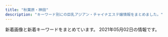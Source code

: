 ```yaml
---
title: "秋葉原・神田"
description: "キーワード別にの巨乳アジアン・チャイナエステ嬢情報をまとめました。"
---
```


新着画像と新着キーワードをまとめています。
2021年05月02日の情報です。

<DmmAffiliateIns />
<KeywordTable
  shops={
    [
    {
        "img_links": [
            "http://genkidou.work/img/st011.jpg",
            "http://genkidou.work/img/body2.jpg",
            "http://genkidou.work/img/acc5.jpg",
            "http://genkidou.work/sp/img/st6.jpg",
            "http://genkidou.work/sp/img/acc1.jpg",
            "http://genkidou.work/sp/img/st16.jpg",
            "http://genkidou.work/sp/img/acc6.jpg",
            "http://genkidou.work/img/sta22.jpg",
            "http://genkidou.work/sp/img/t-a.jpg",
            "http://genkidou.work/sp/img/acc4.jpg",
            "http://genkidou.work/img/st16.jpg",
            "http://genkidou.work/img/head.jpg",
            "http://genkidou.work/img/acc3.jpg",
            "http://genkidou.work/img/st010.jpg",
            "http://genkidou.work/img/s4.jpg",
            "http://genkidou.work/img/sta11.jpg",
            "http://genkidou.work/sp/img/acc3.jpg",
            "http://genkidou.work/img/botton.jpg",
            "http://genkidou.work/img/sta10.jpg",
            "http://genkidou.work/sp/img/st22.jpg",
            "http://genkidou.work/sp/img/st10.jpg",
            "http://genkidou.work/img/sta6.jpg",
            "http://genkidou.work/img/s1.jpg",
            "http://genkidou.work/img/fla.jpg",
            "http://genkidou.work/sp/img/sch.jpg",
            "http://genkidou.work/img/st20.jpg",
            "http://genkidou.work/sp/img/botton.jpg",
            "http://genkidou.work/img/st6.jpg",
            "http://genkidou.work/sp/img/acc5.jpg",
            "http://genkidou.work/img/acc4.jpg",
            "http://genkidou.work/img/sta25.jpg",
            "http://genkidou.work/img/fla-1.jpg",
            "http://genkidou.work/img/acc6.jpg",
            "http://genkidou.work/sp/img/pc.jpg",
            "http://genkidou.work/sp/img/p20.jpg",
            "http://genkidou.work/sp/img/tit.jpg",
            "http://genkidou.work/sp/img/koko_234x60.png",
            "http://genkidou.work/img/acc2.jpg",
            "http://genkidou.work/img/st2.jpg",
            "http://genkidou.work/sp/img/t-o.jpg",
            "http://genkidou.work/sp/img/p25.jpg",
            "http://genkidou.work/sp/img/acc2.jpg",
            "http://genkidou.work/sp/img/t-t.jpg",
            "http://genkidou.work/sp/img/info.jpg",
            "http://genkidou.work/sp/img/cam.jpg",
            "http://genkidou.work/img/koko_468x60.png",
            "http://genkidou.work/img/st0011.jpg",
            "http://genkidou.work/img/mo.png",
            "http://genkidou.work/img/fla-3.jpg",
            "http://genkidou.work/sp/img/st11.jpg",
            "http://genkidou.work/img/st22.jpg",
            "http://genkidou.work/sp/img/t-r.jpg",
            "http://genkidou.work/sp/img/st23.jpg",
            "http://genkidou.work/img/fla-2.jpg",
            "http://genkidou.work/img/acc1.jpg",
            "http://genkidou.work/img/sta20.jpg",
            "http://genkidou.work/sp/img/add.jpg",
            "http://genkidou.work/sp/img/st2.jpg",
            "http://genkidou.work/img/s2.jpg",
            "http://genkidou.work/img/sta23.jpg",
            "http://genkidou.work/img/sta16.jpg",
            "http://genkidou.work/img/st25.jpg",
            "http://genkidou.work/img/st23.jpg",
            "http://genkidou.work/sp/img/t-s.jpg",
            "http://genkidou.work/sp/img/time.jpg",
            "http://genkidou.work/sp/img/pic.jpg",
            "http://genkidou.work/sp/img/p10.jpg",
            "http://genkidou.work/sp/img/st25.jpg",
            "http://genkidou.work/img/sta2.jpg",
            "http://genkidou.work/img/s5.jpg",
            "http://genkidou.work/sp/img/tel.jpg",
            "http://genkidou.work/sp/img/st20.jpg",
            "http://genkidou.work/sp/img/sys.jpg"
        ],
        "keywords": {
            "87": 6,
            "C": 20,
            "H": 1,
            "88": 4,
            "E": 4,
            "86": 4,
            "91": 3,
            "F": 2,
            "D": 10,
            "85": 5
        },
        "url": "http://genkidou.work/",
        "station": "JR\u795e\u7530\u99c5\u897f\u53e3",
        "name": "\u5143\u6c17\u5802\uff5e\u3052\u3093\u304d\u3069\u3046\uff5e"
    },
    {
        "keywords": {
            "83": 1,
            "86": 14,
            "C": 1,
            "D": 13,
            "G": 1,
            "\u30bb\u30af\u30b7\u30fc": 1,
            "98": 1
        },
        "url": "http://belire.este.work/",
        "img_links": [
            "http://belire.este.work/s.jpg",
            "http://belire.este.work/2/uploadimg/1610605327.jpg",
            "http://belire.este.work/no.png",
            "http://belire.este.work/2/uploadimg/1610605644.jpg",
            "http://belire.este.work/2/uploadimg/1610605894.jpg",
            "http://belire.este.work/nav-004.png",
            "http://belire.este.work/nav-002.png",
            "http://belire.este.work/2/uploadimg/1610605781.jpg",
            "http://belire.este.work/2/uploadimg/1610605976.jpg",
            "http://belire.este.work/nav-003.png",
            "http://belire.este.work/2/uploadimg/1610605808.jpg",
            "http://belire.este.work/nav-005.png",
            "http://belire.este.work/tel.png",
            "http://belire.este.work/nav-006.png",
            "http://belire.este.work/2/uploadimg/1610605582.jpg",
            "http://belire.este.work/2/uploadimg/1617950122.jpg",
            "http://belire.este.work/2/uploadimg/1610605371.jpg",
            "http://belire.este.work/2/uploadimg/1610605548.jpg",
            "http://belire.este.work/2/uploadimg/1615207989.jpeg",
            "http://belire.este.work/2/uploadimg/1610605615.jpg",
            "http://belire.este.work/nav-001.png",
            "http://belire.este.work/2/uploadimg/1615208613.jpg",
            "http://belire.este.work/2/uploadimg/1610605503.jpg",
            "http://belire.este.work/2/uploadimg/1610605467.jpg",
            "http://belire.este.work/2/uploadimg/1610605742.jpg"
        ],
        "station": "JR\u79cb\u8449\u539f\u99c5\u662d\u548c\u901a\u308a\u53e3",
        "name": "BELIRE \uff5e\u30d9\u30ea\u30fc\u30eb\uff5e"
    },
    {
        "keywords": {},
        "station": "\u8535\u524d\u99c5",
        "url": "http://rlx-salon.com/",
        "img_links": [
            "http://rlx-salon.com/img/nav-006.png",
            "http://rlx-salon.com/staff/ruru/01.png",
            "http://rlx-salon.com/img/nav-003.png",
            "http://rlx-salon.com/img/stt.jpg",
            "http://rlx-salon.com/img/no.png",
            "http://rlx-salon.com/img/nav-002.png",
            "http://rlx-salon.com/staff/momoka/01.png",
            "http://rlx-salon.com/img/nav-001.png",
            "http://rlx-salon.com/img/nav-004.png",
            "http://rlx-salon.com/staff/risa/01.png",
            "http://rlx-salon.com/img/tel.png",
            "http://rlx-salon.com/img/stb.jpg",
            "http://rlx-salon.com/img/nav-005.png"
        ],
        "name": "\u30d0\u30cb\u30e9"
    },
    {
        "keywords": {
            "88": 2,
            "D": 12,
            "86": 14
        },
        "img_links": [
            "http://yuri.es-relax.info/images/info5.jpg",
            "http://yuri.es-relax.info/gals/riri1.jpg",
            "http://yuri.es-relax.info/images/yuyu1.jpg",
            "http://yuri.es-relax.info/images/bg_header.jpg",
            "http://yuri.es-relax.info/images/sayuri1.jpg",
            "http://yuri.es-relax.info/images/info3.png",
            "http://yuri.es-relax.info/gals/yuki1.jpg",
            "http://yuri.es-relax.info/images/nao1.jpg",
            "http://yuri.es-relax.info/gals/mimi1.jpg",
            "http://yuri.es-relax.info/images/nana1.jpg",
            "http://yuri.es-relax.info/images/hana1.jpg"
        ],
        "name": "\u767e\u5408",
        "station": "JR\u795e\u7530\u99c5\u6771\u53e3",
        "url": "http://yuri.es-relax.info/"
    },
    {
        "url": "http://xn--vckg5a9gugx77p8s4b.biz/",
        "img_links": [
            "http://xn--vckg5a9gugx77p8s4b.biz/images/cg051.jpg",
            "http://xn--vckg5a9gugx77p8s4b.biz/images/m60.jpg",
            "http://xn--vckg5a9gugx77p8s4b.biz/images/m10.jpg",
            "http://xn--vckg5a9gugx77p8s4b.biz/images/top.jpg",
            "http://xn--vckg5a9gugx77p8s4b.biz/images/cg06.jpg",
            "http://xn--vckg5a9gugx77p8s4b.biz/images/t5.jpg",
            "http://xn--vckg5a9gugx77p8s4b.biz/images/cg10.jpg",
            "http://xn--vckg5a9gugx77p8s4b.biz/images/ltb.jpg",
            "http://xn--vckg5a9gugx77p8s4b.biz/images/cg041.jpg",
            "http://xn--vckg5a9gugx77p8s4b.biz/images/cg09.jpg",
            "http://xn--vckg5a9gugx77p8s4b.biz/images/cg08.jpg",
            "http://xn--vckg5a9gugx77p8s4b.biz/images/cg03.jpg",
            "http://xn--vckg5a9gugx77p8s4b.biz/images/cg07.jpg",
            "http://xn--vckg5a9gugx77p8s4b.biz/images/cg01.jpg",
            "http://xn--vckg5a9gugx77p8s4b.biz/images/cg061.jpg",
            "http://xn--vckg5a9gugx77p8s4b.biz/images/m20.jpg",
            "http://xn--vckg5a9gugx77p8s4b.biz/images/lab.jpg",
            "http://xn--vckg5a9gugx77p8s4b.biz/images/cg101.jpg",
            "http://xn--vckg5a9gugx77p8s4b.biz/images/cg091.jpg",
            "http://xn--vckg5a9gugx77p8s4b.biz/images/no.png",
            "http://xn--vckg5a9gugx77p8s4b.biz/images/m30.jpg",
            "http://xn--vckg5a9gugx77p8s4b.biz/images/m40.jpg",
            "http://xn--vckg5a9gugx77p8s4b.biz/images/cg021.jpg",
            "http://xn--vckg5a9gugx77p8s4b.biz/images/ret1.jpg",
            "http://xn--vckg5a9gugx77p8s4b.biz/images/rot.jpg",
            "http://xn--vckg5a9gugx77p8s4b.biz/images/cg04.jpg",
            "http://xn--vckg5a9gugx77p8s4b.biz/images/t4.jpg",
            "http://xn--vckg5a9gugx77p8s4b.biz/images/fla.jpg",
            "http://xn--vckg5a9gugx77p8s4b.biz/images/cg05.jpg",
            "http://xn--vckg5a9gugx77p8s4b.biz/images/m50.jpg",
            "http://xn--vckg5a9gugx77p8s4b.biz/images/t3.jpg",
            "http://xn--vckg5a9gugx77p8s4b.biz/images/t2.jpg",
            "http://xn--vckg5a9gugx77p8s4b.biz/images/t1.jpg",
            "http://xn--vckg5a9gugx77p8s4b.biz/images/line.png",
            "http://xn--vckg5a9gugx77p8s4b.biz/images/cg02.jpg",
            "http://xn--vckg5a9gugx77p8s4b.biz/images/cg081.jpg",
            "http://xn--vckg5a9gugx77p8s4b.biz/images/ret.jpg",
            "http://xn--vckg5a9gugx77p8s4b.biz/images/cg031.jpg",
            "http://xn--vckg5a9gugx77p8s4b.biz/images/act.jpg"
        ],
        "keywords": {
            "88": 3,
            "E": 5,
            "F": 2,
            "G": 1,
            "D": 2,
            "86": 6,
            "87": 1
        },
        "station": "JR\u79cb\u8449\u539f\u99c5\u662d\u548c\u901a\u308a\u53e3",
        "name": "\u82b1\u6c34\u6728"
    },
    {
        "name": "\u604b\u306e\u65e5",
        "img_links": [
            "http://esthe-aroma.pink/img/cg03.jpg",
            "http://esthe-aroma.pink/img/m2.jpg",
            "http://esthe-aroma.pink/img/m6.jpg",
            "http://esthe-aroma.pink/img/cg011.jpg",
            "http://esthe-aroma.pink/img/cg05.jpg",
            "http://esthe-aroma.pink/img/cg021.jpg",
            "http://esthe-aroma.pink/img/m60.jpg",
            "http://esthe-aroma.pink/img/m10.jpg",
            "http://esthe-aroma.pink/img/top.jpg",
            "http://esthe-aroma.pink/img/noo.png",
            "http://esthe-aroma.pink/img/no.png",
            "http://esthe-aroma.pink/img/fla.jpg",
            "http://esthe-aroma.pink/img/cg01.jpg",
            "http://esthe-aroma.pink/img/cg07.jpg",
            "http://esthe-aroma.pink/img/cg02.jpg",
            "http://esthe-aroma.pink/img/m30.jpg",
            "http://esthe-aroma.pink/img/cg06.jpg",
            "http://esthe-aroma.pink/img/cg04.jpg",
            "http://esthe-aroma.pink/img/m4.jpg",
            "http://esthe-aroma.pink/img/stan.png",
            "http://esthe-aroma.pink/img/m5.jpg",
            "http://esthe-aroma.pink/img/m20.jpg",
            "http://esthe-aroma.pink/img/m1.jpg",
            "http://esthe-aroma.pink/img/m3.jpg"
        ],
        "url": "http://esthe-aroma.pink/",
        "station": "JR\u795e\u7530\u99c5\u6771\u53e3",
        "keywords": {
            "87": 1,
            "D": 4,
            "86": 4,
            "C": 2,
            "E": 1,
            "85": 2
        }
    },
    {
        "img_links": [
            "http://refresh-salon.tokyo/images/st/st_mariko.jpg",
            "http://refresh-salon.tokyo/images/st/st_yuuna.jpg",
            "http://refresh-salon.tokyo/images/topimage/main2.jpg",
            "http://refresh-salon.tokyo/images/st/st_miya.jpg",
            "http://refresh-salon.tokyo/images/st/st_saya.jpg",
            "http://refresh-salon.tokyo/images/st/st_junko.jpg",
            "http://refresh-salon.tokyo/images/st/st_mei.jpg",
            "http://refresh-salon.tokyo/images/st/st_anna.jpg",
            "http://refresh-salon.tokyo/images/st/st_momo.jpg",
            "http://refresh-salon.tokyo/images/st/st_koko.jpg",
            "http://refresh-salon.tokyo/images/st/st_rin.jpg",
            "http://refresh-salon.tokyo/images/st/st_aiko.jpg",
            "http://refresh-salon.tokyo/images/st/st_nana.jpg",
            "http://refresh-salon.tokyo/images/st/st_risa.jpg",
            "http://refresh-salon.tokyo/images/st/st_miko.jpg"
        ],
        "station": "JR\u795e\u7530\u99c5\u897f\u53e3",
        "keywords": {
            "\u80f8": 2,
            "\u5de8\u4e73": 1,
            "\u4e73": 2,
            "C": 37,
            "E": 5,
            "D": 18,
            "F": 3,
            "G": 4
        },
        "name": "\u3082\u307f\u697d",
        "url": "http://refresh-salon.tokyo/"
    },
    {
        "station": "JR\u795e\u7530\u99c5\u5317\u53e3",
        "keywords": {
            "C": 42,
            "E": 4,
            "F": 4,
            "D": 16
        },
        "img_links": [
            "http://nene-kanda.net/images/st/st_saki.jpg",
            "http://nene-kanda.net/images/topimage/subimage.jpg",
            "http://nene-kanda.net/images/st/st_ruru.jpg",
            "http://nene-kanda.net/images/st/st_rumi.jpg",
            "http://nene-kanda.net/images/st/st_mao.jpg",
            "http://nene-kanda.net/images/st/st_mimi.jpg",
            "http://nene-kanda.net/images/st/st_hitomi.jpg",
            "http://nene-kanda.net/images/share/pagetop.png",
            "http://nene-kanda.net/images/2.jpg",
            "http://nene-kanda.net/images/3.jpg",
            "http://nene-kanda.net/images/st/st_mirei.jpg",
            "http://nene-kanda.net/images/4.jpg",
            "http://nene-kanda.net/images/topimage/topimage.jpg",
            "http://nene-kanda.net/images/share/sptel.png",
            "http://nene-kanda.net/images/share/tel.png",
            "http://nene-kanda.net/images/st/st_mie.jpg",
            "http://nene-kanda.net/images/1.jpg",
            "http://nene-kanda.net/images/st/st_miki.jpg"
        ],
        "name": "NeNe\uff5e\u30cd\u30cd\uff5e",
        "url": "http://nene-kanda.net/index.html"
    },
    {
        "name": "\u5143\u6c17\u30e2\u30ea\u30e2\u30ea",
        "keywords": {
            "88": 4,
            "85": 1,
            "84": 2,
            "89": 1,
            "86": 1,
            "87": 7,
            "C": 9
        },
        "url": "http://genki-morix2.asia/",
        "img_links": [
            "http://genki-morix2.asia/img/st30.jpg",
            "http://genki-morix2.asia/img/Q.png",
            "http://genki-morix2.asia/img/no-photo-newface.jpg",
            "http://genki-morix2.asia/img/st019.jpg",
            "http://genki-morix2.asia/img/botton.png",
            "http://genki-morix2.asia/img/st54.jpg",
            "http://genki-morix2.asia/img/i.png",
            "http://genki-morix2.asia/img/st16.jpg",
            "http://genki-morix2.asia/img/st53.jpg",
            "http://genki-morix2.asia/img/st19.jpg",
            "http://genki-morix2.asia/img/st58.jpg",
            "http://genki-morix2.asia/img/st52.jpg",
            "http://genki-morix2.asia/img/st47.jpg",
            "http://genki-morix2.asia/img/sta47.jpg",
            "http://genki-morix2.asia/img/sta54.jpg",
            "http://genki-morix2.asia/img/sta58.jpg",
            "http://genki-morix2.asia/img/st55.jpg",
            "http://genki-morix2.asia/img/st053.jpg",
            "http://genki-morix2.asia/img/a.png",
            "http://genki-morix2.asia/img/st24.jpg"
        ],
        "station": "JR\u795e\u7530\u99c5\u6771\u53e3"
    },
    {
        "img_links": [
            "http://loman.ies.fun/images/girl-z2.jpg",
            "http://loman.ies.fun/photos/sites/33/2020/03/2020032611511046.jpg",
            "http://loman.ies.fun/photos/sites/33/2020/03/2020032611153250.jpg",
            "http://loman.ies.fun/images/girl-z1.jpg",
            "http://loman.ies.fun/photos/sites/33/2020/03/2020032611555543.jpg",
            "http://loman.ies.fun/photos/sites/33/2020/03/2020032611445885.jpg",
            "http://loman.ies.fun/images/s_pick.png",
            "http://loman.ies.fun/photos/sites/33/2020/03/2020032611522152.jpg",
            "http://loman.ies.fun/photos/sites/33/2020/03/2020032611584396.jpg",
            "http://loman.ies.fun/photos/sites/33/2020/03/2020032612000446.jpg",
            "http://loman.ies.fun/photos/sites/33/2020/03/2020032611443518.jpg",
            "http://loman.ies.fun/photos/sites/33/2020/03/2020032611562755.jpg",
            "http://loman.ies.fun/images/room3.jpg",
            "http://loman.ies.fun/photos/sites/33/2020/03/202003261151446.jpg",
            "http://loman.ies.fun/images/top.png",
            "http://loman.ies.fun/photos/sites/33/2020/03/2020032611565659.jpg",
            "http://loman.ies.fun/photos/sites/33/2020/03/202003261200240.jpg",
            "http://loman.ies.fun/images/room4.jpg",
            "http://loman.ies.fun/photos/sites/33/2020/03/2020032611553428.jpg",
            "http://loman.ies.fun/images/s_news.png",
            "http://loman.ies.fun/photos/sites/33/2020/03/2020032611445837.jpg",
            "http://loman.ies.fun/photos/sites/33/2020/03/2020032611581687.jpg",
            "http://loman.ies.fun/photos/sites/33/2020/03/202003261138067.jpg",
            "http://loman.ies.fun/images/room1.jpg",
            "http://loman.ies.fun/photos/sites/33/2020/08/2020081913260795.jpg",
            "http://loman.ies.fun/photos/sites/33/2020/03/2020032611565587.jpg",
            "http://loman.ies.fun/photos/sites/33/2020/03/2020032611565613.jpg",
            "http://loman.ies.fun/photos/sites/33/2020/03/202003261158439.jpg",
            "http://loman.ies.fun/photos/sites/33/2020/03/2020032611581578.jpg",
            "http://loman.ies.fun/images/s_staff.png",
            "http://loman.ies.fun/images/room2.jpg",
            "http://loman.ies.fun/images/mobile.jpg"
        ],
        "keywords": {
            "89": 1,
            "D": 11,
            "87": 4,
            "E": 4,
            "88": 1,
            "C": 33,
            "85": 5,
            "86": 8,
            "83": 2
        },
        "station": "JR\u795e\u7530\u99c5\u5317\u53e3",
        "url": "http://loman.ies.fun/",
        "name": "\u30cf\u30d4\u30cd\u30b9"
    },
    {
        "url": "http://junpu.jpest.net/",
        "img_links": [
            "http://junpuadmin.jpest.net/uploads/2021/03/4.jpeg",
            "http://junpuadmin.jpest.net/uploads/2021/03/7.jpeg",
            "http://junpuadmin.jpest.net/uploads/2021/04/553AF37D-7AB5-42D8-81C8-0BFF8A42C3A0-e1619497784482.jpeg",
            "http://junpu.jpest.net/images/head.jpg",
            "http://junpu.jpest.net/images/footer.jpg",
            "http://junpuadmin.jpest.net/uploads/2021/03/5.jpeg",
            "http://junpuadmin.jpest.net/uploads/2021/03/3-1.jpeg",
            "http://junpu.jpest.net/images/sys.png",
            "http://junpu.jpest.net/images/telhead.jpg",
            "http://junpuadmin.jpest.net/uploads/2021/03/6.jpeg",
            "http://junpuadmin.jpest.net/uploads/2021/03/1.jpeg",
            "http://junpuadmin.jpest.net/uploads/2021/03/641F6A7D-7990-40AA-AE7C-380F7849AD7D-e1617202823729.jpeg",
            "http://junpu.jpest.net/images/telb1.jpg",
            "http://junpu.jpest.net/images/b1.jpg",
            "http://junpu.jpest.net/images/tiao.jpg",
            "http://junpuadmin.jpest.net/uploads/2021/03/9D21D2BE-93E6-4BA6-A5ED-CE87FADAEED5-e1617202846703.jpeg",
            "http://junpuadmin.jpest.net/uploads/2021/04/5958DE27-066A-4782-B520-C093141DC898.jpeg",
            "http://junpu.jpest.net/images/tt.jpg",
            "http://junpuadmin.jpest.net/uploads/2021/04/FF662B56-20CE-482B-9517-98A6DB2CC26A-e1619497814830.jpeg",
            "http://junpu.jpest.net/images/r4.jpg",
            "http://junpuadmin.jpest.net/uploads/2021/03/2.jpeg"
        ],
        "name": "\u795e\u7530\u5b66\u5712",
        "station": "JR\u795e\u7530\u99c5\u5317\u53e3",
        "keywords": {
            "90": 1,
            "87": 2,
            "89": 1,
            "88": 1,
            "C": 2,
            "D": 2
        }
    },
    {
        "station": "JR\u6d45\u8349\u6a4b\u99c5\u6771\u53e3",
        "name": "AKB",
        "keywords": {
            "87": 5,
            "F": 1,
            "86": 4,
            "85": 1,
            "C": 19,
            "84": 1,
            "D": 10
        },
        "img_links": [
            "http://x-akb.info/img/st40.jpg",
            "http://x-akb.info/img/p-49.jpg",
            "http://x-akb.info/img/st50.jpg",
            "http://x-akb.info/img/st0035.jpg",
            "http://x-akb.info/img/mo.png",
            "http://x-akb.info/img/t1.jpg",
            "http://x-akb.info/img/st44.jpg",
            "http://x-akb.info/img/st42.jpg",
            "http://x-akb.info/img/p-36.jpg",
            "http://x-akb.info/img/st36.jpg",
            "http://x-akb.info/img/bottom.png",
            "http://x-akb.info/img/st34.jpg",
            "http://x-akb.info/img/st043.jpg",
            "http://x-akb.info/img/p-42.jpg",
            "http://x-akb.info/img/p-44.jpg",
            "http://x-akb.info/img/p-43.jpg",
            "http://x-akb.info/img/p-40.jpg",
            "http://x-akb.info/img/t3.jpg",
            "http://asakusabashi.analytics.qlook.net/counter.png",
            "http://x-akb.info/img/nos.jpg",
            "http://x-akb.info/img/st49.jpg",
            "http://x-akb.info/img/st0043.jpg",
            "http://x-akb.info/img/t2.jpg",
            "http://x-akb.info/img/p-50.jpg",
            "http://x-akb.info/img/p-45.jpg",
            "http://x-akb.info/img/st35.jpg",
            "http://x-akb.info/img/p-34.jpg",
            "http://x-akb.info/img/p-46.jpg",
            "http://x-akb.info/img/p-35.jpg",
            "http://x-akb.info/img/st46.jpg",
            "http://x-akb.info/img/st035.jpg",
            "http://x-akb.info/img/st45.jpg"
        ],
        "url": "http://x-akb.info/"
    },
    {
        "keywords": {},
        "url": "http://ziya7788.info/",
        "img_links": [
            "http://ziya7788.info/images/top-munu-1_05.jpg",
            "http://ziya7788.info/images/staff-img.jpg",
            "http://ziya7788.info/images/top-munu-1_03.jpg",
            "http://ziya7788.info/images/i-4.jpg",
            "http://ziya7788.info/images/top-1_02.jpg",
            "http://ziya7788.info/images/top-munu-1_06.jpg",
            "http://ziya7788.info/images/top-1_06.jpg",
            "http://ziya7788.info/images/top-img.jpg",
            "http://ziya7788.info/images/i-5.jpg",
            "http://ziya7788.info/images/top-munu-1_02.jpg",
            "http://ziya7788.info/images/top-munu-1_01.jpg",
            "http://ziya7788.info/images/top-1_07.jpg",
            "http://ziya7788.info/images/top-1_01.jpg",
            "http://ziya7788.info/images/top-1_08.jpg",
            "http://ziya7788.info/images/i-1.jpg",
            "http://ziya7788.info/images/top-munu-1_04.jpg",
            "http://ziya7788.info/images/i-6.jpg",
            "http://ziya7788.info/images/top-1_04.jpg",
            "http://ziya7788.info/images/top-1_09.jpg",
            "http://ziya7788.info/images/top-1_03.jpg",
            "http://ziya7788.info/images/top-news.jpg",
            "http://ziya7788.info/images/index_qr.jpg",
            "http://ziya7788.info/images/i-2.jpg",
            "http://ziya7788.info/images/top-1_05.jpg",
            "http://ziya7788.info/images/i-3.jpg"
        ],
        "station": "JR\u79cb\u8449\u539f\u99c5\u662d\u548c\u901a\u308a\u53e3",
        "name": "\u5409\u96c5"
    },
    {
        "keywords": {
            "85": 3,
            "83": 3,
            "84": 3,
            "86": 3
        },
        "url": "http://iyashikukan.iyasi.me/",
        "name": "\u7652\u3057\u7a7a\u9593",
        "station": "JR\u795e\u7530\u99c5\u6771\u53e3",
        "img_links": [
            "http://iyashikukan.iyasi.me/images/staff_06.jpg",
            "http://iyashikukan.iyasi.me/images/staff_04.jpg",
            "http://iyashikukan.iyasi.me/layer/images/top/top_01.jpg",
            "http://iyashikukan.iyasi.me/layer/images/top/top_08.png",
            "http://iyashikukan.iyasi.me/images/s_info.png",
            "http://iyashikukan.iyasi.me/images/staff_01.jpg",
            "http://iyashikukan.iyasi.me/layer/images/top/top_05.jpg",
            "http://iyashikukan.iyasi.me/layer/images/top/top_06.jpg",
            "http://iyashikukan.iyasi.me/images/ser3.jpg",
            "http://iyashikukan.iyasi.me/images/s_service.png",
            "http://iyashikukan.iyasi.me/images/staff_03.jpg",
            "http://iyashikukan.iyasi.me/images/ser2.jpg",
            "http://iyashikukan.iyasi.me/images/staff_bj4.png",
            "http://iyashikukan.iyasi.me/layer/images/top/top_02.jpg",
            "http://iyashikukan.iyasi.me/layer/images/top.jpg",
            "http://iyashikukan.iyasi.me/images/staff_bj1.png",
            "http://iyashikukan.iyasi.me/layer/images/top/top_03.jpg",
            "http://iyashikukan.iyasi.me/images/top1.jpg",
            "http://iyashikukan.iyasi.me/images/ser1.jpg",
            "http://iyashikukan.iyasi.me/images/1.jpg",
            "http://iyashikukan.iyasi.me/layer/images/top/top_04.jpg",
            "http://iyashikukan.iyasi.me/images/info.png",
            "http://iyashikukan.iyasi.me/images/wenzi-staff.png",
            "http://iyashikukan.iyasi.me/images/top2.jpg",
            "http://iyashikukan.iyasi.me/images/staff_02.jpg",
            "http://iyashikukan.iyasi.me/images/ser4.jpg"
        ]
    },
    {
        "img_links": [
            "http://gakuenadmin.jpest.net/uploads/2021/01/2021013104094765.jpg",
            "http://gakuen.jpest.net/images/c6.jpg",
            "http://gakuenadmin.jpest.net/uploads/2021/02/2021021405363587.jpeg",
            "http://gakuen.jpest.net/images/c9.jpg",
            "http://gakuen.jpest.net/images/c2.jpg",
            "http://gakuen.jpest.net/images/c8.jpg",
            "http://gakuen.jpest.net/images/c3.jpg",
            "http://gakuen.jpest.net/images/c5.jpg",
            "http://gakuenadmin.jpest.net/uploads/2021/01/2021013104085726.jpg",
            "http://gakuenadmin.jpest.net/uploads/2020/11/2020111905172382.jpeg",
            "http://gakuenadmin.jpest.net/uploads/2021/04/2021042704474970.jpeg",
            "http://gakuen.jpest.net/images/tel.png",
            "http://gakuen.jpest.net/images/c7.jpg",
            "http://gakuen.jpest.net/images/c1.jpg",
            "http://gakuen.jpest.net/images/c10.jpg",
            "http://gakuenadmin.jpest.net/uploads/2020/11/2020111707403491.jpg",
            "http://gakuenadmin.jpest.net/uploads/2021/04/2021042704442715-e1619498692111.jpeg",
            "http://gakuenadmin.jpest.net/uploads/2020/11/g4.jpg",
            "http://gakuenadmin.jpest.net/uploads/2021/04/2021042704422164-e1619498551515.jpeg",
            "http://gakuenadmin.jpest.net/uploads/2021/03/2021032214491843-e1616424582330.jpeg",
            "http://gakuen.jpest.net/images/c4.jpg",
            "http://gakuenadmin.jpest.net/uploads/2021/03/2021032109395478-e1616319941987.jpeg",
            "http://gakuenadmin.jpest.net/uploads/2020/11/202011170741460-e1613281451949.jpg",
            "http://gakuenadmin.jpest.net/uploads/2021/03/2021033114505441-e1617202263341.jpeg",
            "http://gakuenadmin.jpest.net/uploads/2020/11/2020111905143846-e1619439547290.jpeg",
            "http://gakuenadmin.jpest.net/uploads/2021/03/2021031909080778-e1616144896573.jpeg",
            "http://gakuenadmin.jpest.net/uploads/2021/04/2021042704423988.jpeg"
        ],
        "url": "http://gakuen.jpest.net/",
        "name": "\u5c11\u5973\u5b66\u5712",
        "station": "JR\u79cb\u8449\u539f\u99c5\u662d\u548c\u901a\u308a\u53e3",
        "keywords": {
            "F": 2,
            "E": 1,
            "85": 2,
            "89": 2,
            "88": 1,
            "C": 2
        }
    },
    {
        "station": "JR\u795e\u7530\u99c5\u6771\u53e3",
        "img_links": [
            "http://kaede.tyo.cm/photos/sites/15/2019/08/201908031036100.jpg",
            "http://kaede.tyo.cm/photos/sites/15/2019/11/2019110102312976.jpg",
            "http://kaede.tyo.cm/photos/sites/15/2019/01/2019012110352218.jpg",
            "http://kaede.tyo.cm/images/room3.jpg",
            "http://kaede.tyo.cm/images/top.png",
            "http://kaede.tyo.cm/photos/sites/15/2017/07/\u5fae\u4fe1\u56fe\u7247_20170731133036.jpg",
            "http://kaede.tyo.cm/photos/sites/15/2017/04/st4.jpg",
            "http://kaede.tyo.cm/images/room4.jpg",
            "http://kaede.tyo.cm/photos/sites/15/2017/05/10.jpg",
            "http://kaede.tyo.cm/images/room1.jpg",
            "http://kaede.tyo.cm/images/s1.png",
            "http://kaede.tyo.cm/photos/sites/15/2017/11/2017112902394723.jpg",
            "http://kaede.tyo.cm/photos/sites/15/2019/09/2019092410360674.jpg",
            "http://kaede.tyo.cm/photos/sites/15/2018/04/2018042103445537.jpg",
            "http://kaede.tyo.cm/images/s3.png",
            "http://kaede.tyo.cm/photos/sites/15/2017/12/2017121802123582.jpg",
            "http://kaede.tyo.cm/photos/sites/15/2018/10/2018101210462259.jpg",
            "http://kaede.tyo.cm/photos/sites/15/2018/12/2018122811325315.jpg",
            "http://kaede.tyo.cm/images/s_staff.jpg",
            "http://kaede.tyo.cm/images/room2.jpg",
            "http://kaede.tyo.cm/photos/sites/15/2018/05/2018052602053211.jpg",
            "http://kaede.tyo.cm/photos/sites/15/2018/03/2018032208244424.jpg",
            "http://kaede.tyo.cm/photos/sites/15/2017/03/298510852981895493.jpg",
            "http://kaede.tyo.cm/photos/sites/15/2017/04/03.jpg",
            "http://kaede.tyo.cm/photos/sites/15/2018/12/2018122110282270.jpg",
            "http://kaede.tyo.cm/photos/sites/15/2018/09/2018090301232862.jpg",
            "http://kaede.tyo.cm/photos/sites/15/2018/09/2018092310253191.jpg",
            "http://kaede.tyo.cm/photos/sites/15/2019/07/2019072218445895.jpg",
            "http://kaede.tyo.cm/photos/sites/15/2020/03/2020031613344696.jpg",
            "http://kaede.tyo.cm/photos/sites/15/2019/11/2019110102312566.jpg",
            "http://kaede.tyo.cm/images/s_news.png",
            "http://kaede.tyo.cm/photos/sites/15/2017/05/1.jpg",
            "http://kaede.tyo.cm/photos/sites/15/2018/07/2018071202180120.jpg",
            "http://kaede.tyo.cm/images/n3.png",
            "http://kaede.tyo.cm/photos/sites/15/2020/08/2020081913203996.jpg",
            "http://kaede.tyo.cm/photos/sites/15/2018/12/2018122510575438.jpg",
            "http://kaede.tyo.cm/photos/sites/15/2018/03/2018031401333199.jpg",
            "http://kaede.tyo.cm/images/s_pick.png",
            "http://kaede.tyo.cm/photos/sites/15/2019/07/2019072310543855.jpg",
            "http://kaede.tyo.cm/photos/sites/15/2018/12/2018122510562151.jpg",
            "http://kaede.tyo.cm/photos/sites/15/2017/05/05.jpg",
            "http://kaede.tyo.cm/photos/sites/15/2018/01/2018013009203349.jpg",
            "http://kaede.tyo.cm/images/n1.jpg",
            "http://kaede.tyo.cm/photos/sites/15/2018/07/201807050359241.jpg",
            "http://kaede.tyo.cm/images/mobile.png",
            "http://kaede.tyo.cm/photos/sites/15/2019/05/2019051510502494.jpg",
            "http://kaede.tyo.cm/photos/sites/15/2019/08/201908021145272.jpg",
            "http://kaede.tyo.cm/photos/sites/15/2018/06/2018060802410544.jpg",
            "http://kaede.tyo.cm/photos/sites/15/2018/07/2018070602462928.jpg",
            "http://kaede.tyo.cm/photos/sites/15/2017/04/8.jpg"
        ],
        "name": "\u604b\u306e\u82b1",
        "url": "http://kaede.tyo.cm/",
        "keywords": {
            "F": 1,
            "\u4e73": 1,
            "E": 5,
            "86": 13,
            "90": 1,
            "D": 20,
            "88": 2,
            "87": 6,
            "84": 1,
            "85": 5,
            "C": 2
        }
    },
    {
        "station": "\u795e\u7530\u99c5\u897f\u53e3",
        "name": "\u8336\u8336",
        "url": "http://esute-kanda.tokyo/",
        "img_links": [
            "http://esute-kanda.tokyo/images/st/st_yuki.jpg",
            "http://esute-kanda.tokyo/images/st/st_yuyu.jpg",
            "http://esute-kanda.tokyo/images/st/st_kanon.jpg",
            "http://esute-kanda.tokyo/images/st/st_suzu.jpg",
            "http://esute-kanda.tokyo/images/st/st_nanami.jpg",
            "http://esute-kanda.tokyo/images/st/st_yuuka.jpg",
            "http://esute-kanda.tokyo/images/st/st_jennie2.jpg",
            "http://esute-kanda.tokyo/images/st/st_ayaka.jpg",
            "http://esute-kanda.tokyo/images/st/st_moka.jpg",
            "http://esute-kanda.tokyo/images/st/st_natsu.jpg",
            "http://esute-kanda.tokyo/images/st/st_mariko.jpg",
            "http://esute-kanda.tokyo/images/st/st_sakura.jpg",
            "http://esute-kanda.tokyo/images/top2.png",
            "http://esute-kanda.tokyo/images/st/st_ryo.jpg",
            "http://esute-kanda.tokyo/images/st/st_riri.jpg",
            "http://esute-kanda.tokyo/images/access/ac_photo.jpg",
            "http://esute-kanda.tokyo/images/st/st_mao.jpg",
            "http://esute-kanda.tokyo/images/st/st_rui2.jpg",
            "http://esute-kanda.tokyo/images/st/st_riko.jpg",
            "http://esute-kanda.tokyo/images/st/st_kokona.jpg",
            "http://esute-kanda.tokyo/images/top.png",
            "http://esute-kanda.tokyo/images/st/st_ran.jpg",
            "http://esute-kanda.tokyo/images/st/st_yaya.jpg",
            "http://esute-kanda.tokyo/images/st/st_sara.jpg",
            "http://esute-kanda.tokyo/images/st/st_jennie.jpg",
            "http://esute-kanda.tokyo/images/st/st_neko.jpg",
            "http://esute-kanda.tokyo/images/st/st_momo.jpg"
        ],
        "keywords": {
            "\u5de8\u4e73": 1,
            "\u4e73": 4,
            "E": 3,
            "\u80f8": 1,
            "D": 9,
            "F": 12,
            "\u7206\u4e73": 3,
            "C": 18,
            "G": 3
        }
    },
    {
        "url": "http://k-cocoro.co/",
        "station": "JR\u795e\u7530\u99c5\u6771\u53e3",
        "name": "COCORO",
        "keywords": {
            "D": 3,
            "G": 1,
            "E": 4
        },
        "img_links": [
            "http://k-cocoro.co/images/001.jpg",
            "http://k-cocoro.co/images/002.jpg",
            "http://k-cocoro.co/images/remo.jpg",
            "http://k-cocoro.co/images/shishu_03.jpg",
            "http://k-cocoro.co/images/gg2.jpg",
            "http://k-cocoro.co/images/tite-staff.png",
            "http://k-cocoro.co/images/nei_01.png",
            "http://k-cocoro.co/images/gg1.jpg",
            "http://k-cocoro.co/images/nei_03.png",
            "http://k-cocoro.co/images/mya.jpg",
            "http://k-cocoro.co/images/yu.jpg",
            "http://k-cocoro.co/images/shishu_02.jpg",
            "http://k-cocoro.co/images/girl_01.png",
            "http://k-cocoro.co/images/girl_top.png",
            "http://k-cocoro.co/images/pagetop.png",
            "http://k-cocoro.co/images/grande.jpg",
            "http://k-cocoro.co/images/girlx_top.png",
            "http://k-cocoro.co/images/news_top.jpg",
            "http://k-cocoro.co/images/noimage.jpg",
            "http://k-cocoro.co/images/momo.jpg",
            "http://k-cocoro.co/images/ss.jpg",
            "http://k-cocoro.co/images/s2.jpg",
            "http://k-cocoro.co/images/tite-magazine.png",
            "http://k-cocoro.co/images/right_bottom.png",
            "http://k-cocoro.co/images/003.jpg",
            "http://k-cocoro.co/images/right_top.png",
            "http://k-cocoro.co/images/shishu_01.jpg",
            "http://k-cocoro.co/images/g2.jpg",
            "http://k-cocoro.co/images/girl_03.png",
            "http://k-cocoro.co/images/004.jpg",
            "http://k-cocoro.co/images/mail.png"
        ]
    },
    {
        "station": "JR\u795e\u7530\u99c5\u5317\u53e3",
        "img_links": [
            "http://yudokoro.xyz/images/st/st_ao.jpg",
            "http://yudokoro.xyz/images/st/st_yui.jpg",
            "http://yudokoro.xyz/images/st/st_maya.jpg",
            "http://yudokoro.xyz/images/st/st_rena.jpg",
            "http://yudokoro.xyz/images/header_main_visual2.jpg",
            "http://yudokoro.xyz/images/concept.jpg",
            "http://yudokoro.xyz/images/st/st_rara.jpg",
            "http://yudokoro.xyz/images/st/st_yuyu.jpg",
            "http://yudokoro.xyz/images/st/st_yaya.jpg",
            "http://yudokoro.xyz/images/news_image.jpg",
            "http://yudokoro.xyz/images/header_main_visual3.jpg",
            "http://yudokoro.xyz/images/st/st_miro.jpg",
            "http://yudokoro.xyz/images/st/st_ai.jpg",
            "http://yudokoro.xyz/images/header_main_visual1.jpg",
            "http://yudokoro.xyz/images/st/st_yumi.jpg",
            "http://yudokoro.xyz/images/header_img.png",
            "http://yudokoro.xyz/images/campaign.jpg",
            "http://yudokoro.xyz/images/st/st_miho.jpg",
            "http://yudokoro.xyz/images/st/st_narumi.jpg",
            "http://yudokoro.xyz/images/st/st_koko.jpg",
            "http://yudokoro.xyz/images/st/st_momoka.jpg"
        ],
        "keywords": {
            "C": 27,
            "G": 24,
            "E": 24,
            "F": 27,
            "D": 255
        },
        "name": "\u7652\u51e6\uff5e\u3086\u3069\u3053\u308d",
        "url": "http://yudokoro.xyz/"
    },
    {
        "name": "\u7652\u3057\u306e\u68ee",
        "station": "JR\u795e\u7530\u99c5\u897f\u53e3",
        "img_links": [
            "http://massage-esthe.xyz/img/sta1.jpg",
            "http://massage-esthe.xyz/img/top.jpg",
            "http://massage-esthe.xyz/img/r1.jpg",
            "http://massage-esthe.xyz/img/sta3.jpg",
            "http://massage-esthe.xyz/img/eve.jpg",
            "http://massage-esthe.xyz/img/st1.jpg",
            "http://massage-esthe.xyz/img/st3.jpg",
            "http://massage-esthe.xyz/img/sta2.jpg",
            "http://massage-esthe.xyz/img/st4.jpg",
            "http://massage-esthe.xyz/img/no.png",
            "http://massage-esthe.xyz/img/fla.jpg",
            "http://massage-esthe.xyz/img/sta4.jpg",
            "http://massage-esthe.xyz/img/st5.jpg",
            "http://massage-esthe.xyz/img/st2.jpg",
            "http://massage-esthe.xyz/img/r2.jpg",
            "http://massage-esthe.xyz/img/sta5.jpg",
            "http://massage-esthe.xyz/img/nosta.jpg",
            "http://massage-esthe.xyz/img/r4.jpg"
        ],
        "keywords": {
            "86": 11
        },
        "url": "http://massage-esthe.xyz/"
    },
    {
        "name": "\u5065\u5eb7\u574a",
        "url": "http://kenkoubo.link",
        "keywords": {
            "86": 2,
            "88": 4,
            "89": 4,
            "85": 2,
            "D": 6,
            "90": 2,
            "C": 8
        },
        "img_links": [
            "http://kenkoubo.link/wp-content/uploads/2019/05/rin_image_1_syusei-900x1600.jpeg",
            "http://kenkoubo.link/wp-content/uploads/2017/03/05a.jpg",
            "http://kenkoubo.link/wp-content/themes/template-salon2/images/info2.png",
            "http://kenkoubo.link/wp-content/themes/template-salon2/images/telm.png",
            "http://kenkoubo.link/wp-content/uploads/2017/03/08a.jpg",
            "http://kenkoubo.link/wp-content/uploads/2021/03/ayaka_4-300x400.jpeg",
            "http://kenkoubo.link/wp-content/uploads/2020/11/yuko_image_syusei-1.jpg",
            "http://kenkoubo.link/wp-content/themes/template-salon2/images/pickup-frame.png",
            "http://kenkoubo.link/wp-content/themes/template-salon2/images/slider1.jpg",
            "http://kenkoubo.link/wp-content/uploads/2017/03/08-250x375.jpg",
            "http://kenkoubo.link/wp-content/uploads/2020/11/yuko_image_syusei-1-250x375.jpg",
            "http://kenkoubo.link/wp-content/uploads/2017/03/08-2.jpg",
            "http://kenkoubo.link/wp-content/uploads/2019/05/ai_image_1_syusei-250x375.jpeg",
            "http://kenkoubo.link/wp-content/themes/template-salon2/images/camp-bnr2.png",
            "http://kenkoubo.link/wp-content/uploads/2017/03/09.jpg",
            "http://kenkoubo.link/wp-content/uploads/2017/03/07-1.jpg",
            "http://kenkoubo.link/wp-content/themes/template-salon2/images/camp-bnr.png",
            "http://kenkoubo.link/wp-content/uploads/2017/03/05-1-250x375.jpg",
            "http://kenkoubo.link/wp-content/uploads/2017/03/05.jpg",
            "http://kenkoubo.link/wp-content/uploads/2021/03/ayaka_01-900x1201.jpeg",
            "http://kenkoubo.link/wp-content/themes/template-salon2/images/05.jpg",
            "http://kenkoubo.link/wp-content/themes/template-salon2/images/03.jpg",
            "http://kenkoubo.link/wp-content/themes/template-salon2/images/08.jpg",
            "http://kenkoubo.link/wp-content/themes/template-salon2/images/pickup-ttl.png",
            "http://kenkoubo.link/wp-content/uploads/2021/03/ayaka_01-250x375.jpeg",
            "http://kenkoubo.link/wp-content/uploads/2019/05/ai_image_1_syusei-900x1600.jpeg",
            "http://kenkoubo.link/wp-content/uploads/2019/05/rin_image_1_syusei-250x375.jpeg",
            "http://kenkoubo.link/wp-content/themes/template-salon2/images/camp-bnr4.png",
            "http://kenkoubo.link/wp-content/uploads/2017/03/08.jpg",
            "http://kenkoubo.link/wp-content/themes/template-salon2/images/news-ttl.png",
            "http://kenkoubo.link/wp-content/themes/template-salon2/images/camp-bnr3.png",
            "http://kenkoubo.link/wp-content/uploads/2017/03/05-1.jpg",
            "http://kenkoubo.link/wp-content/themes/template-salon2/images/info.png",
            "http://kenkoubo.link/wp-content/uploads/2017/03/03-1.jpg",
            "http://kenkoubo.link/wp-content/uploads/2021/03/ayaka_4.jpeg",
            "http://es-tsudanuma.com/wp-content/uploads/2016/10/massage-de_88_31.jpg",
            "http://kenkoubo.link/wp-content/uploads/2017/03/03-1-250x375.jpg",
            "https://www.mens-anavi.com/img/mens-esthe1.png"
        ],
        "station": "JR\u795e\u7530\u99c5\u5317\u53e3"
    },
    {
        "url": "https://kanda-on.work/",
        "name": "\u6e29",
        "keywords": {
            "C": 33,
            "\u4e73": 5,
            "F": 28,
            "\u5de8\u4e73": 5
        },
        "station": "JR\u795e\u7530\u99c5\u897f\u53e3",
        "img_links": [
            "https://kanda-on.work/images/st/st_moe.jpg",
            "https://kanda-on.work/images/st/st_arisa.jpg",
            "https://kanda-on.work/images/st/st_yuki.jpg",
            "https://kanda-on.work/images/top2.png",
            "https://kanda-on.work/images/top_campaign_bottom.jpg",
            "https://kanda-on.work/images/top_campaign.jpg",
            "https://kanda-on.work/images/st/st_kaori.jpg",
            "https://kanda-on.work/images/st/st_mika.jpg",
            "https://kanda-on.work/images/st/st_natsuko.jpg",
            "https://kanda-on.work/images/st/st_mika2.jpg",
            "https://kanda-on.work/images/st/st_maya.jpg",
            "https://kanda-on.work/images/st/st_akira.jpg",
            "https://kanda-on.work/images/st/st_rara2.jpg",
            "https://kanda-on.work/images/st/st_miki.jpg",
            "https://kanda-on.work/images/st/st_rara.jpg",
            "https://kanda-on.work/images/st/st_kana.jpg",
            "https://kanda-on.work/images/st/st_ruru.jpg",
            "https://kanda-on.work/images/st/st_yuumi.jpg",
            "https://kanda-on.work/images/st/st_sakura.jpg",
            "https://kanda-on.work/images/st/st_kiki.jpg",
            "https://kanda-on.work/images/st/st_lemon.jpg",
            "https://kanda-on.work/images/st/st_koko.jpg",
            "https://kanda-on.work/images/st/st_yuzuki.jpg",
            "https://kanda-on.work/images/top.png",
            "https://kanda-on.work/images/st/st_rio.jpg",
            "https://kanda-on.work/images/st/st_mina.jpg",
            "https://kanda-on.work/images/st/st_ako.jpg",
            "https://kanda-on.work/images/st/st_akari.jpg",
            "https://kanda-on.work/images/st/st_yuri.jpg"
        ]
    },
    {
        "keywords": {
            "E": 2,
            "85": 2,
            "89": 2,
            "88": 2,
            "87": 6,
            "D": 12,
            "86": 4
        },
        "name": "\u30e9\u30d6\u30ac\u30fc\u30c7\u30f3",
        "url": "http://www.lovegarden-s.info/",
        "station": "JR\u79cb\u8449\u539f\u99c5\u662d\u548c\u901a\u308a\u53e3",
        "img_links": [
            "http://www.lovegarden-s.info/img/link.png",
            "http://www.lovegarden-s.info/photo/201504/1430403080602083079.jpg",
            "http://www.lovegarden-s.info/img/top.png",
            "http://www.lovegarden-s.info/img/re2.png",
            "http://www.lovegarden-s.info/photo/home/9871580969716.jpg",
            "http://www.lovegarden-s.info/photo/202001/15796781601253232552.jpg",
            "http://www.lovegarden-s.info/img/info.png",
            "http://www.lovegarden-s.info/photo/home/8901454735680.jpg",
            "http://www.lovegarden-s.info/photo/home/4831576458331.jpg",
            "http://www.lovegarden-s.info/photo/202002/15809557251246469135.jpg",
            "http://www.lovegarden-s.info/img/img2.png",
            "http://www.lovegarden-s.info/img/staff.png",
            "http://www.lovegarden-s.info/photo/201303/13635212582036100355.jpg",
            "http://www.lovegarden-s.info/img/pic_info.png",
            "http://www.lovegarden-s.info/photo/home/8651455104921.jpg",
            "http://www.lovegarden-s.info/photo/201602/14547356612012610027.jpg",
            "http://www.lovegarden-s.info/photo/202002/1580969705245014003.jpeg",
            "http://www.lovegarden-s.info/photo/home/4781579678186.jpg",
            "http://www.lovegarden-s.info/img/img1.png",
            "http://www.lovegarden-s.info/img/return.png",
            "http://www.lovegarden-s.info/photo/201912/15764583101976861511.jpg",
            "http://www.lovegarden-s.info/photo/home/1071580955755.jpg",
            "http://www.lovegarden-s.info/photo/home/9601430403087.jpg",
            "http://www.lovegarden-s.info/photo/201602/1455104915985663806.jpg",
            "http://www.lovegarden-s.info/photo/home/4141363521266.jpg"
        ]
    },
    {
        "station": "JR\u79cb\u8449\u539f\u99c5\u662d\u548c\u901a\u308a\u53e3",
        "name": "Relife\uff5e\u30ea\u30e9\u30a4\u30d5\uff5e",
        "img_links": [
            "http://relifeadmin.jpest.net/uploads//2021/03/31F3171B-05C9-4017-9EDC-8B1230FFFA5E-e1616413792413.jpeg",
            "http://relifeadmin.jpest.net/uploads//2021/03/E6F9C65A-E4D0-41BD-839F-6AFE58551E3A.jpeg",
            "http://relifeadmin.jpest.net/uploads//2021/03/F1762422-EC67-4A1B-A086-46A0FE212F54-e1616414141494.jpeg",
            "http://relifeadmin.jpest.net/uploads//2021/03/F6CA5A16-B99E-496D-AB73-DFFE18A4E0B9.jpeg",
            "http://relife.jpest.net/images/033.jpg",
            "http://relifeadmin.jpest.net/uploads//2021/03/1.jpeg",
            "http://relifeadmin.jpest.net/uploads//2020/10/1A4C09F7-F63F-4224-B24D-9E199A9A4BDA.jpeg",
            "http://relifeadmin.jpest.net/uploads//2020/10/940B0844-F20E-4D4A-B215-E5BA5372B8E8.jpeg",
            "http://relife.jpest.net/images/mobile.jpg",
            "http://relifeadmin.jpest.net/uploads//2021/03/1C5F116C-58E4-4358-9BD7-1B33791B0CAA-e1616413763845.jpeg",
            "http://relifeadmin.jpest.net/uploads//2020/10/F908022A-9300-45F1-9C28-4A9EF0365F57.jpeg",
            "http://relifeadmin.jpest.net/uploads//2021/03/7773A505-C662-4875-94B7-9CA466B80C4E-e1616411927517.jpeg",
            "http://relifeadmin.jpest.net/uploads//2021/03/6A526146-BB8D-45A4-A864-42633965DBF0-e1616413783381.jpeg",
            "http://relifeadmin.jpest.net/uploads//2020/10/03F2B47F-0310-46C6-AEDE-A8D64FCF2853.jpeg",
            "http://relife.jpest.net/images/03.jpg",
            "http://relifeadmin.jpest.net/uploads//2021/03/322B13E6-26A1-40C3-9EC9-427DE29CA167-e1619436493283.jpeg",
            "http://relifeadmin.jpest.net/uploads//2021/03/4082C373-F43B-4FF9-9F7D-0C0C02162F15.jpeg",
            "http://relife.jpest.net/images/02.jpg",
            "http://relifeadmin.jpest.net/uploads//2021/03/A7B9063B-BE9C-42C3-B5B8-39B0E93D461D-e1616414911549.jpeg",
            "http://relife.jpest.net/images/04.jpg",
            "http://relifeadmin.jpest.net/uploads//2021/01/IMG_2171.jpg",
            "http://relifeadmin.jpest.net/uploads//2020/10/5AD15672-AEE6-4A0A-9CCF-259E75905FCF-e1603711283848.jpeg",
            "http://relifeadmin.jpest.net/uploads//2020/10/C74DC003-B774-4423-93B4-733B4938F550.jpeg",
            "http://relife.jpest.net/images/tt.jpg",
            "http://relifeadmin.jpest.net/uploads//2020/10/9D16F01A-1354-462D-9558-9F957927EF44.jpeg",
            "http://relifeadmin.jpest.net/uploads//2020/10/D81CC5DA-612A-4552-9C4C-145DABF87A82-e1603797285723.jpeg",
            "http://relifeadmin.jpest.net/uploads//2021/04/0632FFC8-93C8-4F1D-88BD-364C2CA3AAD9-e1619436169369.jpeg",
            "http://relifeadmin.jpest.net/uploads//2021/04/1.jpg"
        ],
        "url": "http://relife.jpest.net/",
        "keywords": {
            "C": 15,
            "85": 8,
            "E": 12
        }
    },
    {
        "name": "\u5947\u7e01\uff5e\u304d\u3048\u3093\uff5e",
        "keywords": {
            "85": 2,
            "D": 3,
            "C": 2,
            "87": 2,
            "86": 1
        },
        "img_links": [
            "http://www.kien-es.info/sp/staff/kara.png",
            "http://www.kien-es.info/img/haruka.png",
            "http://www.kien-es.info/images/info.jpg",
            "http://www.kien-es.info/sp/staff/haruka.png",
            "http://www.kien-es.info/sp/img/yumi1.jpg",
            "http://www.kien-es.info/sp/img/kumi1.jpg",
            "http://www.kien-es.info/sp/img/kara1.jpg",
            "http://www.kien-es.info/img/kaori.png",
            "http://www.kien-es.info/sp/staff/emi.png",
            "http://www.kien-es.info/images/4.jpg",
            "http://www.kien-es.info/sp/img/haruka1.jpg",
            "http://www.kien-es.info/sp/img/kumi2.jpg",
            "http://www.kien-es.info/sp/menu/staff.jpg",
            "http://www.kien-es.info/sp/images/ac1.jpg",
            "http://www.kien-es.info/images/12.jpg",
            "http://www.kien-es.info/images/11.jpg",
            "http://www.kien-es.info/images/3.jpg",
            "http://www.kien-es.info/images/news.jpg",
            "http://www.kien-es.info/sp/images/footer.png",
            "http://www.kien-es.info/img/kara1.jpg",
            "http://www.kien-es.info/images/2.jpg",
            "http://www.kien-es.info/images/staff_t.jpg",
            "http://www.kien-es.info/images/int2.jpg",
            "http://www.kien-es.info/sp/menu/top.jpg",
            "http://www.kien-es.info/img/kara2.jpg",
            "http://www.kien-es.info/images/rem.png",
            "http://www.kien-es.info/sp/images/int2.png",
            "http://www.kien-es.info/images/10.jpg",
            "http://www.kien-es.info/img/kumi2.jpg",
            "http://www.kien-es.info/sp/images/sys4.png",
            "http://www.kien-es.info/sp/images/sys2.jpg",
            "http://www.kien-es.info/images/sys1.jpg",
            "http://www.kien-es.info/img/kumi.png",
            "http://www.kien-es.info/img/emi.png",
            "http://www.kien-es.info/sp/images/info.png",
            "http://www.kien-es.info/img/emi1.jpg",
            "http://www.kien-es.info/sp/images/ac2.png",
            "http://www.kien-es.info/img/kara.png",
            "http://www.kien-es.info/sp/images/sys1.jpg",
            "http://www.kien-es.info/images/9.jpg",
            "http://www.kien-es.info/images/head.jpg",
            "http://www.kien-es.info/sp/images/ac3.png",
            "http://www.kien-es.info/images/sys2.jpg",
            "http://www.kien-es.info/sp/images/9.jpg",
            "http://www.kien-es.info/sp/images/6.jpg",
            "http://www.kien-es.info/sp/staff/yumi.png",
            "http://www.kien-es.info/sp/images/tel.jpg",
            "http://www.kien-es.info/sp/images/interior_t.jpg",
            "http://www.kien-es.info/images/14.jpg",
            "http://www.kien-es.info/sp/images/8.jpg",
            "http://www.kien-es.info/sp/staff/kumi.png",
            "http://www.kien-es.info/images/sm.jpg",
            "http://www.kien-es.info/images/mobile.jpg",
            "http://www.kien-es.info/sp/images/int1.jpg",
            "http://www.kien-es.info/images/interior_t.jpg",
            "http://www.kien-es.info/sp/images/1.jpg",
            "http://www.kien-es.info/images/int1.jpg",
            "http://www.kien-es.info/sp/images/info_t.jpg",
            "http://www.kien-es.info/sp/img/emi1.jpg",
            "http://www.kien-es.info/sp/images/staff_t.jpg",
            "http://www.kien-es.info/sp/img/emi2.jpg",
            "http://www.kien-es.info/img/haruka1.jpg",
            "http://www.kien-es.info/sp/images/3.jpg",
            "http://www.kien-es.info/images/1.jpg",
            "http://www.kien-es.info/img/kumi1.jpg",
            "http://www.kien-es.info/sp/images/sys3.jpg",
            "http://www.kien-es.info/sp/images/newsb.png",
            "http://www.kien-es.info/img/kaori1.jpg",
            "http://www.kien-es.info/sp/images/head.jpg",
            "http://www.kien-es.info/sp/images/news.jpg",
            "http://www.kien-es.info/sp/images/rec.jpg",
            "http://www.kien-es.info/sp/img/kara2.jpg"
        ],
        "url": "http://www.kien-es.info/",
        "station": "JR\u79cb\u8449\u539f\u99c5\u96fb\u6c17\u8857\u53e3"
    },
    {
        "station": "JR\u795e\u7530\u99c5\u897f\u53e3",
        "keywords": {
            "87": 4,
            "85": 4,
            "86": 10,
            "88": 8,
            "E": 10,
            "C": 32,
            "F": 2,
            "D": 14
        },
        "url": "http://chou-massage.work/",
        "name": "\u8776",
        "img_links": [
            "http://chou-massage.work/sp/img/mo.png",
            "http://chou-massage.work/img/sta15.jpg",
            "http://chou-massage.work/sp/img/st16.jpg",
            "http://chou-massage.work/img/sta1.jpg",
            "http://chou-massage.work/sp/img/st15.jpg",
            "http://chou-massage.work/sp/img/sta12.jpg",
            "http://chou-massage.work/sp/img/sta2.jpg",
            "http://chou-massage.work/img/fla-3.jpg",
            "http://chou-massage.work/sp/img/sta11.jpg",
            "http://chou-massage.work/sp/img/st14.jpg",
            "http://chou-massage.work/img/sta11.jpg",
            "http://chou-massage.work/img/mo.png",
            "http://chou-massage.work/img/botton.jpg",
            "http://chou-massage.work/sp/img/sta3.jpg",
            "http://chou-massage.work/sp/img/st12.jpg",
            "http://chou-massage.work/sp/img/fla-3.jpg",
            "http://chou-massage.work/img/st16.jpg",
            "http://chou-massage.work/sp/img/sta14.jpg",
            "http://chou-massage.work/img/sta14.jpg",
            "http://chou-massage.work/img/st14.jpg",
            "http://chou-massage.work/sp/img/sta1.jpg",
            "http://chou-massage.work/sp/img/st3.jpg",
            "http://chou-massage.work/sp/img/acc.jpg",
            "http://chou-massage.work/img/sta2.jpg",
            "http://chou-massage.work/img/sta16.jpg",
            "http://chou-massage.work/img/sta12.jpg",
            "http://chou-massage.work/img/st1.jpg",
            "http://chou-massage.work/img/st4.jpg",
            "http://chou-massage.work/img/sta4.jpg",
            "http://chou-massage.work/sp/img/sta16.jpg",
            "http://chou-massage.work/sp/img/sta4.jpg",
            "http://chou-massage.work/img/st11.jpg",
            "http://chou-massage.work/sp/img/st11.jpg",
            "http://chou-massage.work/img/fla-1.jpg",
            "http://chou-massage.work/img/sta3.jpg",
            "http://chou-massage.work/sp/img/sta15.jpg",
            "http://chou-massage.work/img/st3.jpg",
            "http://chou-massage.work/sp/img/st4.jpg",
            "http://chou-massage.work/sp/img/botton.jpg",
            "http://chou-massage.work/img/st15.jpg",
            "http://chou-massage.work/img/st2.jpg",
            "http://chou-massage.work/sp/img/st2.jpg",
            "http://chou-massage.work/img/fla-2.jpg",
            "http://chou-massage.work/img/st12.jpg",
            "http://chou-massage.work/sp/img/fla-1.jpg",
            "http://chou-massage.work/sp/img/st1.jpg",
            "http://chou-massage.work/sp/img/fla-2.jpg",
            "http://chou-massage.work/img/acc.jpg"
        ]
    },
    {
        "url": "https://mizuno-koi.com/",
        "name": "\u6c34\u306e\u604b",
        "img_links": [
            "https://mizuno-koi.com/wp-content/uploads/2021/04/WechatIMG180.jpeg",
            "https://mizuno-koi.com/wp-content/uploads/2020/01/211mizunoko.jpg",
            "https://mizuno-koi.com/wp-content/uploads/2021/03/mizunoko.jpg",
            "https://mizuno-koi.com/wp-content/themes/este/img/top-img04.png",
            "https://mizuno-koi.com/wp-content/themes/este/img/top-img01b.png",
            "https://mizuno-koi.com/wp-content/uploads/2021/03/2111mizunoko.jpg",
            "https://mizuno-koi.com/wp-content/uploads/2019/12/21mizunoko.jpg",
            "https://mizuno-koi.com/wp-content/uploads/2019/12/345678976mizunoko.jpg",
            "https://mizuno-koi.com/wp-content/uploads/2021/03/WechatIMG470-e1615801572143.jpeg",
            "https://mizuno-koi.com/wp-content/uploads/2021/03/9876543mizunoko.jpg",
            "https://mizuno-koi.com/wp-content/themes/este/img/tel_header.png",
            "https://mizuno-koi.com/wp-content/uploads/2019/12/21897mizunoko.jpg",
            "https://mizuno-koi.com/wp-content/uploads/2019/12/121mizunoko.jpg",
            "https://mizuno-koi.com/wp-content/themes/este/img/top-img02e.png",
            "https://mizuno-koi.com/wp-content/themes/este/img/4.jpg",
            "https://mizuno-koi.com/wp-content/uploads/2021/03/32121mizunoko.jpg",
            "https://mizuno-koi.com/wp-content/uploads/2021/03/WechatIMG485.jpeg",
            "https://mizuno-koi.com/wp-content/themes/este/img/3.jpg",
            "https://mizuno-koi.com/wp-content/uploads/2021/04/WechatIMG392.jpeg",
            "https://mizuno-koi.com/wp-content/uploads/2021/03/4211mizunoko.jpg",
            "https://mizuno-koi.com/wp-content/themes/este/img/top-img03.png",
            "https://mizuno-koi.com/wp-content/themes/este/img/1.jpg",
            "https://mizuno-koi.com/wp-content/themes/este/img/top-img01a.png",
            "https://mizuno-koi.com/wp-content/themes/este/img/tel_footer.png",
            "https://mizuno-koi.com/wp-content/uploads/2019/04/4567mizunoko.jpg",
            "https://mizuno-koi.com/wp-content/themes/este/img/call.png",
            "https://mizuno-koi.com/wp-content/themes/este/img/top-img01.png",
            "https://mizuno-koi.com/wp-content/themes/este/img/2.jpg"
        ],
        "keywords": {
            "C": 7,
            "E": 7,
            "D": 28
        },
        "station": "JR\u795e\u7530\u99c5\u5357\u53e3"
    },
    {
        "img_links": [
            "http://jasmine-massage.info/i/img/r3.jpg",
            "http://jasmine-massage.info/img/s210.jpg",
            "http://jasmine-massage.info/img/st211.jpg",
            "http://jasmine-massage.info/img/s212.jpg",
            "http://jasmine-massage.info/i/img/sta212.jpg",
            "http://jasmine-massage.info/img/mo.png",
            "http://jasmine-massage.info/img/s211.jpg",
            "http://jasmine-massage.info/i/img/sta210.jpg",
            "http://jasmine-massage.info/img/st210.jpg",
            "http://jasmine-massage.info/i/img/r1.jpg",
            "http://jasmine-massage.info/img/st212.jpg",
            "http://jasmine-massage.info/img/sj.jpg",
            "http://jasmine-massage.info/img/head.jpg",
            "http://jasmine-massage.info/img/sta210.jpg",
            "http://jasmine-massage.info/i/img/r4.jpg",
            "http://jasmine-massage.info/img/sta211.jpg",
            "http://jasmine-massage.info/img/nos.jpg",
            "http://jasmine-massage.info/img/sta212.jpg",
            "http://jasmine-massage.info/img/botton.jpg",
            "http://jasmine-massage.info/i/img/st211.jpg",
            "http://jasmine-massage.info/i/img/sta211.jpg",
            "http://jasmine-massage.info/i/img/r2.jpg"
        ],
        "keywords": {
            "88": 3,
            "C": 10,
            "87": 3,
            "E": 3,
            "D": 4,
            "86": 1
        },
        "url": "http://jasmine-massage.info/",
        "name": "\u96a0\u308c\u5bb6",
        "station": "JR\u79cb\u8449\u539f\u99c5\u662d\u548c\u901a\u308a\u53e3"
    },
    {
        "url": "http://www.rave.masg.info/",
        "name": "RAVE \u30ec\u30a4\u30f4",
        "keywords": {
            "G": 1,
            "E": 1,
            "88": 1,
            "F": 3,
            "87": 8,
            "D": 7,
            "89": 1,
            "86": 1,
            "90": 1
        },
        "station": "JR\u79cb\u8449\u539f\u99c5\u662d\u548c\u901a\u308a\u53e3",
        "img_links": [
            "http://www.rave.masg.info/images/infotiao1.jpg",
            "http://www.rave.masg.info/files/002.jpg",
            "http://www.rave.masg.info/files/006-02.jpg",
            "http://www.rave.masg.info/files/003-03.jpg",
            "http://www.rave.masg.info/files/018-03.jpg",
            "http://www.rave.masg.info/files/019.jpg",
            "http://www.rave.masg.info/images/main_top.png",
            "http://www.rave.masg.info/files/009-02.jpg",
            "http://www.rave.masg.info/files/005-02.jpg",
            "http://www.rave.masg.info/images/s1.jpg",
            "http://www.rave.masg.info/files/008.jpg",
            "http://www.rave.masg.info/files/008-03.jpg",
            "http://www.rave.masg.info/images/s2.jpg",
            "http://www.rave.masg.info/files/002-02.jpg",
            "http://www.rave.masg.info/files/015-02.jpg",
            "http://www.rave.masg.info/images/s4.jpg",
            "http://www.rave.masg.info/files/016.jpg",
            "http://www.rave.masg.info/files/019-03.jpg",
            "http://www.rave.masg.info/files/003.jpg",
            "http://www.rave.masg.info/files/016-03.jpg",
            "http://www.rave.masg.info/files/015-03.jpg",
            "http://www.rave.masg.info/images/main_bottom.png",
            "http://www.rave.masg.info/images/tel.png",
            "http://www.rave.masg.info/images/s3.jpg",
            "http://www.rave.masg.info/images/s5.jpg",
            "http://www.rave.masg.info/files/017.jpg",
            "http://www.rave.masg.info/files/008-02.jpg",
            "http://www.rave.masg.info/images/pick.png",
            "http://www.rave.masg.info/images/new1.png",
            "http://www.rave.masg.info/images/service.png",
            "http://www.rave.masg.info/files/006.jpg",
            "http://www.rave.masg.info/images/new3.png",
            "http://www.rave.masg.info/images/shop/shop01.jpg",
            "http://www.rave.masg.info/files/003-02.jpg",
            "http://www.rave.masg.info/images/shop/shop03.jpg",
            "http://www.rave.masg.info/images/zi_massage.png",
            "http://www.rave.masg.info/files/018-02.jpg",
            "http://www.rave.masg.info/files/017-02.jpg",
            "http://www.rave.masg.info/files/015.jpg",
            "http://www.rave.masg.info/files/014-02.jpg",
            "http://www.rave.masg.info/files/006-03.jpg",
            "http://www.rave.masg.info/files/016-02.jpg",
            "http://www.rave.masg.info/images/maga.jpg",
            "http://www.rave.masg.info/files/014.jpg",
            "http://www.rave.masg.info/images/zi_staff.png",
            "http://www.rave.masg.info/files/005-03.jpg",
            "http://www.rave.masg.info/images/xian.png",
            "http://www.rave.masg.info/files/018.jpg",
            "http://www.rave.masg.info/files/009.jpg",
            "http://www.rave.masg.info/files/009-03.jpg",
            "http://www.rave.masg.info/images/shop/shop02.jpg",
            "http://www.rave.masg.info/files/005.jpg",
            "http://www.rave.masg.info/files/019-02.jpg",
            "http://www.rave.masg.info/files/017-03.jpg",
            "http://www.rave.masg.info/images/shop/shop04.jpg",
            "http://www.rave.masg.info/files/014-03.jpg",
            "http://www.rave.masg.info/files/002-03.jpg"
        ]
    },
    {
        "img_links": [
            "http://yu-ai.work/img/sta10.jpg",
            "http://yu-ai.work/sp/img/p23.jpg",
            "http://yu-ai.work/img/st0018.jpg",
            "http://yu-ai.work/img/st0012.jpg",
            "http://yu-ai.work/sp/img/t-o.jpg",
            "http://yu-ai.work/sp/img/tit.jpg",
            "http://yu-ai.work/sp/img/info.jpg",
            "http://yu-ai.work/sp/img/tel.jpg",
            "http://yu-ai.work/img/st0013.jpg",
            "http://yu-ai.work/img/sta9.jpg",
            "http://yu-ai.work/img/sta12.jpg",
            "http://yu-ai.work/img/st015.jpg",
            "http://yu-ai.work/img/sc20.jpg",
            "http://yu-ai.work/sp/img/sta12.jpg",
            "http://yu-ai.work/img/sta18.jpg",
            "http://yu-ai.work/img/sc13.jpg",
            "http://yu-ai.work/img/st018.jpg",
            "http://yu-ai.work/img/st00022.jpg",
            "http://yu-ai.work/sp/img/sta16.jpg",
            "http://yu-ai.work/sp/img/sta15.jpg",
            "http://yu-ai.work/img/sta19.jpg",
            "http://yu-ai.work/sp/img/t-t.jpg",
            "http://yu-ai.work/img/st013.jpg",
            "http://yu-ai.work/img/sta17.jpg",
            "http://yu-ai.work/sp/img/sta9.jpg",
            "http://yu-ai.work/img/st18.jpg",
            "http://yu-ai.work/sp/img/time.jpg",
            "http://yu-ai.work/img/st10.jpg",
            "http://yu-ai.work/img/sc23.jpg",
            "http://yu-ai.work/sp/img/pic.jpg",
            "http://yu-ai.work/sp/img/t-s.jpg",
            "http://yu-ai.work/img/st15.jpg",
            "http://yu-ai.work/img/sc10.jpg",
            "http://yu-ai.work/img/sc9.jpg",
            "http://yu-ai.work/sp/img/sta17.jpg",
            "http://yu-ai.work/img/sc15.jpg",
            "http://yu-ai.work/img/st23.jpg",
            "http://yu-ai.work/img/sta20.jpg",
            "http://yu-ai.work/img/sc22.jpg",
            "http://yu-ai.work/img/sta15.jpg",
            "http://yu-ai.work/img/sta14.jpg",
            "http://yu-ai.work/sp/img/sta19.jpg",
            "http://yu-ai.work/sp/img/sta18.jpg",
            "http://yu-ai.work/sp/img/sta14.jpg",
            "http://yu-ai.work/sp/img/p20.jpg",
            "http://yu-ai.work/img/nos.jpg",
            "http://yu-ai.work/img/acc2.jpg",
            "http://yu-ai.work/img/st12.jpg",
            "http://yu-ai.work/img/fla.jpg",
            "http://yu-ai.work/img/sta16.jpg",
            "http://yu-ai.work/sp/img/sta22.jpg",
            "http://yu-ai.work/sp/img/botton.jpg",
            "http://yu-ai.work/img/st17.jpg",
            "http://yu-ai.work/sp/img/sta13.jpg",
            "http://yu-ai.work/sp/img/add.jpg",
            "http://yu-ai.work/img/st012.jpg",
            "http://yu-ai.work/img/st009.jpg",
            "http://yu-ai.work/sp/img/acc2.jpg",
            "http://yu-ai.work/sp/img/p22.jpg",
            "http://yu-ai.work/img/st16.jpg",
            "http://yu-ai.work/img/st20.jpg",
            "http://yu-ai.work/img/sc19.jpg",
            "http://yu-ai.work/img/st0022.jpg",
            "http://yu-ai.work/sp/img/sys.jpg",
            "http://yu-ai.work/img/acc1.jpg",
            "http://yu-ai.work/img/st19.jpg",
            "http://yu-ai.work/img/sc18.jpg",
            "http://yu-ai.work/sp/img/sta20.jpg",
            "http://yu-ai.work/img/acc3.jpg",
            "http://yu-ai.work/img/st010.jpg",
            "http://yu-ai.work/img/st14.jpg",
            "http://yu-ai.work/img/sc16.jpg",
            "http://yu-ai.work/sp/img/t-a.jpg",
            "http://yu-ai.work/sp/img/acc3.jpg",
            "http://yu-ai.work/img/sta23.jpg",
            "http://yu-ai.work/sp/img/t-r.jpg",
            "http://yu-ai.work/img/sta13.jpg",
            "http://yu-ai.work/img/sta22.jpg",
            "http://yu-ai.work/img/men-es-ran.jpg",
            "http://yu-ai.work/img/botton.jpg",
            "http://yu-ai.work/img/sc12.jpg",
            "http://yu-ai.work/img/st09.jpg",
            "http://yu-ai.work/img/st022.jpg",
            "http://yu-ai.work/img/st9.jpg",
            "http://yu-ai.work/sp/img/sta10.jpg",
            "http://yu-ai.work/img/st22.jpg",
            "http://yu-ai.work/sp/img/cam.jpg",
            "http://yu-ai.work/img/sc17.jpg",
            "http://yu-ai.work/img/st020.jpg",
            "http://yu-ai.work/sp/img/pc.jpg",
            "http://yu-ai.work/sp/img/p18.jpg",
            "http://yu-ai.work/img/st13.jpg",
            "http://yu-ai.work/sp/img/acc1.jpg",
            "http://yu-ai.work/img/st019.jpg",
            "http://yu-ai.work/img/sc14.jpg",
            "http://yu-ai.work/img/st014.jpg",
            "http://yu-ai.work/img/head.jpg",
            "http://yu-ai.work/sp/img/sta23.jpg"
        ],
        "keywords": {
            "D": 26,
            "F": 1,
            "85": 24,
            "C": 29,
            "87": 3,
            "89": 1,
            "86": 5,
            "E": 3,
            "84": 6
        },
        "station": "JR\u79cb\u8449\u539f\u99c5\u662d\u548c\u901a\u308a\u53e3",
        "url": "http://yu-ai.work/",
        "name": "\u7652\u611b"
    },
    {
        "url": "https://yumegokochi1.com/",
        "station": "JR\u79cb\u8449\u539f\u99c5\u662d\u548c\u901a\u308a\u53e3",
        "name": "\u30d1\u30f3\u30c0\u30de\u30c3\u30b5\u30fc\u30b8",
        "img_links": [
            "https://yumegokochi1.com/_src/49451710/gettyimages-1124713982.jpg",
            "https://yumegokochi1.com/_src/49451708/img20200921221149975618.png",
            "https://yumegokochi1.com/_src/49451698/img20200920211111185467.png",
            "https://yumegokochi1.com/_src/55217509/1195bb54-42ae-4ce1-a948-abcf52be2a7c.jpg",
            "https://yumegokochi1.com/_src/55217511/0c95e25e-714f-4694-8eef-4c2b56b7b26d.jpg",
            "https://yumegokochi1.com/_src/49451690/tel.png",
            "https://yumegokochi1.com/_src/49451706/img20200921221149975618.png",
            "https://yumegokochi1.com/_src/53271233/hinamatsuri.png",
            "https://yumegokochi1.com/_src/49451751/s__37707790.jpg",
            "https://yumegokochi1.com/_src/55217503/426fd58b-9de8-45c4-a8e1-43f1d9723af9.jpg",
            "https://yumegokochi1.com/_src/49451804/9dfc3519-db15-4421-9d5a-72bca41cf758.jpg",
            "https://yumegokochi1.com/_src/55217501/6990384c-3515-4833-8cda-d2f79c2cc75a.jpg",
            "https://yumegokochi1.com/_src/49801147/1.jpg",
            "https://yumegokochi1.com/_src/49451739/s__37322773.jpg",
            "https://yumegokochi1.com/_src/49451714/img20200920211111185467.png",
            "https://yumegokochi1.com/_src/49451762/9dfc3519-db15-4421-9d5a-72bca41cf758.jpg",
            "https://yumegokochi1.com/_src/49451704/img20200921221149975618.png",
            "https://yumegokochi1.com/_src/49451694/img20200920141422782540.png",
            "https://yumegokochi1.com/_src/55217507/214f3b06-7a93-4435-b67c-653f20247784.jpg",
            "https://yumegokochi1.com/_src/49800727/1.jpg",
            "https://yumegokochi1.com/_src/49451725/img20200920211111185467.png",
            "https://yumegokochi1.com/_src/55217505/2c753258-4b4a-4436-bb01-dddebc1a6933.jpg",
            "https://yumegokochi1.com/_src/49451712/gettyimages-1124713982.jpg"
        ],
        "keywords": {}
    },
    {
        "keywords": {
            "85": 2,
            "87": 6,
            "88": 3,
            "C": 20,
            "84": 3,
            "E": 7,
            "86": 3,
            "D": 7
        },
        "station": "\u6d45\u8349\u6a4b\u99c5",
        "img_links": [
            "http://yume-massage.info/sp/img/s8.jpg",
            "http://yume-massage.info/sp/img/add2.jpg",
            "http://yume-massage.info/sp/img/t-s.jpg",
            "http://yume-massage.info/img/st9.jpg",
            "http://yume-massage.info/img/s7.jpg",
            "http://yume-massage.info/sp/img/s4.jpg",
            "http://yume-massage.info/img/sta9.jpg",
            "http://yume-massage.info/img/st06.jpg",
            "http://yume-massage.info/sp/img/s6.jpg",
            "http://yume-massage.info/img/st1.jpg",
            "http://yume-massage.info/sp/img/s9.jpg",
            "http://yume-massage.info/img/kan.jpg",
            "http://yume-massage.info/sp/img/pc.jpg",
            "http://yume-massage.info/img/nos.jpg",
            "http://yume-massage.info/sp/img/s10.jpg",
            "http://yume-massage.info/sp/img/t-a.jpg",
            "http://yume-massage.info/sp/img/p-10.jpg",
            "http://yume-massage.info/sp/img/tel.jpg",
            "http://yume-massage.info/img/head.jpg",
            "http://yume-massage.info/sp/img/tit.jpg",
            "http://yume-massage.info/img/s10.jpg",
            "http://yume-massage.info/img/st10.jpg",
            "http://yume-massage.info/sp/img/t-o.jpg",
            "http://yume-massage.info/img/st3.jpg",
            "http://yume-massage.info/sp/img/sys.jpg",
            "http://yume-massage.info/sp/img/t-t.jpg",
            "http://yume-massage.info/img/s9.jpg",
            "http://yume-massage.info/img/st6.jpg",
            "http://yume-massage.info/sp/img/botton.jpg",
            "http://yume-massage.info/img/sta1.jpg",
            "http://yume-massage.info/img/s4.jpg",
            "http://yume-massage.info/img/sta7.jpg",
            "http://yume-massage.info/img/xmas.png",
            "http://yume-massage.info/img/botton.jpg",
            "http://yume-massage.info/img/st8.jpg",
            "http://yume-massage.info/sp/img/cam.jpg",
            "http://yume-massage.info/sp/img/p-9.jpg",
            "http://yume-massage.info/img/st5.jpg",
            "http://yume-massage.info/img/st7.jpg",
            "http://yume-massage.info/img/r9.jpg",
            "http://yume-massage.info/sp/img/p-6.jpg",
            "http://yume-massage.info/sp/img/s1.jpg",
            "http://yume-massage.info/sp/img/time.jpg",
            "http://yume-massage.info/img/sta10.jpg",
            "http://yume-massage.info/img/sta4.jpg",
            "http://yume-massage.info/img/s8.jpg",
            "http://yume-massage.info/img/st4.jpg",
            "http://yume-massage.info/sp/img/add.jpg",
            "http://yume-massage.info/img/s6.jpg",
            "http://yume-massage.info/img/s1.jpg",
            "http://yume-massage.info/sp/img/s7.jpg",
            "http://yume-massage.info/img/head2.jpg",
            "http://yume-massage.info/img/st2.jpg",
            "http://yume-massage.info/sp/img/pic.jpg",
            "http://yume-massage.info/sp/img/info.jpg",
            "http://yume-massage.info/img/sta6.jpg",
            "http://yume-massage.info/img/sta8.jpg",
            "http://yume-massage.info/sp/img/kan.jpg",
            "http://yume-massage.info/img/mo.png",
            "http://yume-massage.info/sp/img/t-r.jpg"
        ],
        "name": "\u5922",
        "url": "http://yume-massage.info/"
    },
    {
        "url": "http://www.asakusabashi-est.xyz/",
        "keywords": {
            "84": 1
        },
        "name": "Oualia\u30fb\u30af\u30aa\u30ea\u30a2",
        "img_links": [
            "http://www.asakusabashi-est.xyz/images/staff/4/2.jpg",
            "http://www.asakusabashi-est.xyz/images/shop/zi.png",
            "http://www.asakusabashi-est.xyz/images/shop/zi3.png",
            "http://www.asakusabashi-est.xyz/images/staff/4/4.jpg",
            "http://www.asakusabashi-est.xyz/images/staff/akira.jpg",
            "http://www.asakusabashi-est.xyz/images/idnex-down/index-down-if_12.jpg",
            "http://www.asakusabashi-est.xyz/images/idnex-down/index-down-if_05.jpg",
            "http://www.asakusabashi-est.xyz/images/index-aridel_24.jpg",
            "http://www.asakusabashi-est.xyz/images/nav/lanmu-t-job.jpg",
            "http://www.asakusabashi-est.xyz/images/index-aridel_07.jpg",
            "http://www.asakusabashi-est.xyz/images/shop/zi4.png",
            "http://www.asakusabashi-est.xyz/images/staff/2/moro/moro.jpg",
            "http://www.asakusabashi-est.xyz/images/staff/4/3.jpg",
            "http://www.asakusabashi-est.xyz/images/index-aridel_18.jpg",
            "http://www.asakusabashi-est.xyz/images/top/t2.jpg",
            "http://www.asakusabashi-est.xyz/images/nav/lanmu-t-sys.jpg",
            "http://www.asakusabashi-est.xyz/images/sys/lanmu-zi-s7.png",
            "http://www.asakusabashi-est.xyz/images/nav/lanmu-t-st.jpg",
            "http://www.asakusabashi-est.xyz/images/shop/zi2.png",
            "http://www.asakusabashi-est.xyz/images/index-aridel_10.jpg",
            "http://www.asakusabashi-est.xyz/images/idnex-down/index-down-if_03.jpg",
            "http://www.asakusabashi-est.xyz/images/staff/6.jpg",
            "http://www.asakusabashi-est.xyz/images/top/t3.png",
            "http://www.asakusabashi-est.xyz/images/index-aridel_02.jpg",
            "http://www.asakusabashi-est.xyz/images/idnex-down/index-down-if_07.jpg",
            "http://www.asakusabashi-est.xyz/images/index-aridel_20.jpg",
            "http://www.asakusabashi-est.xyz/images/top/t3.jpg"
        ],
        "station": "JR\u6d45\u8349\u6a4b\u99c5\u6771\u53e3"
    }
]
}
/>
<DmmAffiliateScript />
